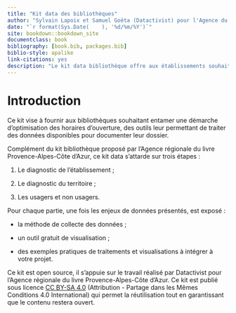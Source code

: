 ```yaml
--- 
title: "Kit data des bibliothèques"
author: "Sylvain Lapoix et Samuel Goëta (Datactivist) pour l'Agence du Livre Provence-Alpes-Côte d'Azur et la Métropole Aix Marseille Provence"
date: "`r format(Sys.Date(    ), '%d/%m/%Y')`"
site: bookdown::bookdown_site
documentclass: book
bibliography: [book.bib, packages.bib]
biblio-style: apalike
link-citations: yes
description: "Le kit data bibliothèque offre aux établissements souhaitant entamer une démarche d'extension des horaires des méthodes et outils pour inclure des analyses de données au bilan préalable."
---
```


# Introduction {-}

Ce kit vise à fournir aux bibliothèques souhaitant entamer une démarche d'optimisation des horaires d'ouverture, des outils leur permettant de traiter des données disponibles pour documenter leur dossier.

Complément du kit bibliothèque proposé par l'Agence régionale du livre Provence-Alpes-Côte d'Azur, ce kit data s'attarde sur trois étapes :

1. Le diagnostic de l'établissement ;

2. Le diagnostic du territoire ;

3. Les usagers et non usagers.

Pour chaque partie, une fois les enjeux de données présentés, est exposé :

* la méthode de collecte des données ;

* un outil gratuit de visualisation ;

* des exemples pratiques de traitements et visualisations à intégrer à votre projet.

Ce kit est open source, il s'appuie sur le travail réalisé par Datactivist pour l'Agence régionale du livre Provence-Alpes-Côte d'Azur. Ce kit est publié sous licence [CC BY-SA 4.0](https://creativecommons.org/licenses/by-sa/4.0/deed.fr) (Attribution - Partage dans les Mêmes Conditions 4.0 International) qui permet la réutilisation tout en garantissant que le contenu restera ouvert.